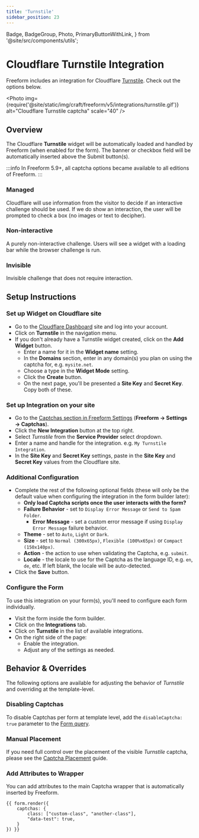 ```yaml
---
title: 'Turnstile'
sidebar_position: 23
---
```


  Badge,
  BadgeGroup,
  Photo,
  PrimaryButtonWithLink,
} from '@site/src/components/utils';

# Cloudflare Turnstile Integration<Badge type="feature" text="New in 5.6.5+" />

Freeform includes an integration for Cloudflare [Turnstile](https://www.cloudflare.com/products/turnstile/). Check out the options below.

<Photo
  img={require('@site/static/img/craft/freeform/v5/integrations/turnstile.gif')}
  alt="Cloudflare Turnstile captcha"
  scale="40"
/>

## Overview
The Cloudflare **Turnstile** widget will be automatically loaded and handled by Freeform (when enabled for the form). The banner or checkbox field will be automatically inserted above the Submit button(s).

:::info
In Freeform 5.9+, all captcha options became available to all editions of Freeform.
:::

### Managed
Cloudflare will use information from the visitor to decide if an interactive challenge should be used. If we do show an interaction, the user will be prompted to check a box (no images or text to decipher).

### Non-interactive
A purely non-interactive challenge. Users will see a widget with a loading bar while the browser challenge is run.

### Invisible
Invisible challenge that does not require interaction.

## Setup Instructions

<VerticalStepWrapper>
<StepMarkdown>

### Set up Widget on Cloudflare site

- Go to the [Cloudflare Dashboard](https://dash.cloudflare.com/) site and log into your account.
- Click on **Turnstile** in the navigation menu.
- If you don't already have a Turnstile widget created, click on the **Add Widget** button.
    - Enter a name for it in the **Widget name** setting.
    - In the **Domains** section, enter in any domain(s) you plan on using the captcha for, e.g. `mysite.net`.
    - Choose a type in the **Widget Mode** setting.
    - Click the **Create** button.
    - On the next page, you'll be presented a **Site Key** and **Secret Key**. Copy both of these.

</StepMarkdown>
<StepMarkdown>

### Set up Integration on your site

- Go to the [Captchas section in Freeform Settings](../configuration/settings.mdx#captchas) (**Freeform → Settings → Captchas**).
- Click the **New Integration** button at the top right.
- Select *Turnstile* from the **Service Provider** select dropdown.
- Enter a name and handle for the integration. e.g. `My Turnstile Integration`.
- In the **Site Key** and **Secret Key** settings, paste in the **Site Key** and **Secret Key** values from the Cloudflare site.

</StepMarkdown>
<StepMarkdown>

### Additional Configuration

- Complete the rest of the following optional fields (these will only be the default value when configuring the integration in the form builder later):
    - **Only load Captcha scripts once the user interacts with the form?**
    - **Failure Behavior** - set to `Display Error Message` or `Send to Spam Folder`.
        - **Error Message** - set a custom error message if using `Display Error Message` failure behavior.
    - **Theme** - set to `Auto`, `Light` or `Dark`.
    - **Size** - set to `Normal (300x65px)`, `Flexible (100%x65px)` or `Compact (150x140px)`.
    - **Action** - the action to use when validating the Captcha, e.g. `submit`.
    - **Locale** - the locale to use for the Captcha as the language ID, e.g. `en`, `de`, etc. If left blank, the locale will be auto-detected.
- Click the **Save** button.

</StepMarkdown>
<StepMarkdown>

### Configure the Form

To use this integration on your form(s), you'll need to configure each form individually.

- Visit the form inside the form builder.
- Click on the **Integrations** tab.
- Click on **Turnstile** in the list of available integrations.
- On the right side of the page:
    - Enable the integration.
    - Adjust any of the settings as needed.

</StepMarkdown>
</VerticalStepWrapper>

## Behavior & Overrides

The following options are available for adjusting the behavior of _Turnstile_ and overriding at the template-level.

### Disabling Captchas

To disable Captchas per form at template level, add the `disableCaptcha: true` parameter to the [Form query](../templates/queries/form.mdx).

### Manual Placement<Badge type="feature" text="New in 5.7+" />

If you need full control over the placement of the visible _Turnstile_ captcha, please see the [Captcha Placement](../templates/formatting/index.mdx#captcha-placement) guide.

### Add Attributes to Wrapper<Badge type="feature" text="New in 5.1+" />

You can add attributes to the main Captcha wrapper that is automatically inserted by Freeform.

```twig showLineNumbers
{{ form.render({
    captchas: {
        class: ["custom-class", "another-class"],
        "data-test": true,
    }
}) }}
```